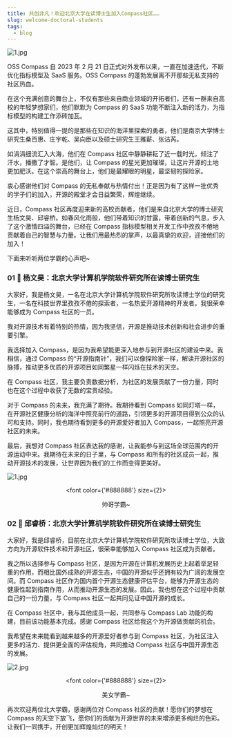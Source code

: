 ```yaml
---
title: 共创非凡！欢迎北京大学在读博士生加入Compass社区……
slug: welcome-doctoral-students
tags:
  - blog
---
```


![1.jpg](media/report1.png)

<!--truncate-->

OSS Compass 自 2023 年 2 月 21 日正式对外发布以来，一直在加速迭代，不断优化指标模型及 SaaS 服务。OSS Compass 的蓬勃发展离不开那些无私支持的社区热血。

在这个充满创意的舞台上，不仅有那些来自商业领域的开拓者们，还有一群来自高校的年轻梦想家们，他们默默为 Compass 的 SaaS 功能不断注入新的活力，为指标模型的构建工作添砖加瓦。

这其中，特别值得一提的是那些在知识的海洋里探索的勇者，他们是南京大学博士研究生桑百惠、庄宇乾、吴向臣以及硕士研究生王雅薪、张洁芮。

如涓涓细流汇入大海，他们在 Compass 社区中静静耕耘了近一载时光，倾注了汗水，播撒了才智。是他们，让 Compass 的星光更加璀璨，让这片开源的土地更加肥沃。在这个崇高的舞台上，他们是最耀眼的明星，最坚韧的探险家。

衷心感谢他们对 Compass 的无私奉献与热情付出！正是因为有了这样一批优秀的学子们的加入，开源的殿堂才会日益繁荣，辉煌继续。

近日，Compass 社区再度迎来新的高校贡献者，他们是来自北京大学的博士研究生杨文昊、邱睿桥。如春风化雨般，他们带着知识的甘露，带着创新的气息，步入了这个激情四溢的舞台，已经在 Compass 指标模型相关开发工作中孜孜不倦地贡献着自己的智慧与力量。让我们用最热烈的掌声，以最真挚的欢迎，迎接他们的加入！

下面来听听两位学霸的心声吧~

### 01 🌟 杨文昊：北京大学计算机学院软件研究所在读博士研究生

大家好，我是杨文昊，一名在北京大学计算机学院软件研究所攻读博士学位的研究生，一名在科技世界里孜孜不倦的探索者，一名热爱开源精神的开发者。我很荣幸能够成为 Compass 社区的一员。

我对开源技术有着特别的热情，因为我坚信，开源是推动技术创新和社会进步的重要引擎。

我选择加入 Compass，是因为我希望能更深入地参与到开源社区的建设中来。我相信，通过 Compass 的“开源指南针”，我们可以像探险家一样，解读开源社区的脉搏，推动更多优质的开源项目如同繁星一样闪烁在技术的天空。

在 Compass 社区，我主要负责数据分析，为社区的发展贡献了一份力量，同时也在这个过程中收获了无数的宝贵经验。

对于 Compass 的未来，我充满了期待。我期待看到 Compass 如同灯塔一样，在开源社区健康分析的海洋中照亮前行的道路，引领更多的开源项目得到公众的认可和支持。同时，我也期待看到更多的开源爱好者加入 Compass，一起照亮开源社区的未来。

最后，我想对 Compass 社区表达我的感谢，让我能参与到这场全球范围内的开源运动中来。我期待在未来的日子里，与 Compass 和所有的社区成员一起，推动开源技术的发展，让世界因为我们的工作而变得更美好。

![1.jpg](media/1.jpg)

<center>

  <font color={'#888888'} size={2}>

帅哥学霸~

  </font>

</center>

### 02 🌟 邱睿桥：北京大学计算机学院软件研究所在读博士研究生

大家好，我是邱睿桥，目前在北京大学计算机学院软件研究所攻读博士学位，大致方向为开源软件技术和开源社区，很荣幸能够加入 Compass 社区成为贡献者。

我之所以选择参与 Compass 社区，是因为开源在计算机发展历史上起着举足轻重的作用，而相比国外成熟的开源生态，中国的开源似乎还拥有较为广阔的发展空间。而 Compass 社区作为国内首个开源生态健康评估平台，能够为开源生态的健康性起到指南作用，从而推动开源生态的发展。因此，我也想在这个过程中贡献自己的一份力量，与 Compass 社区一起共同见证中国开源的成长。

在 Compass 社区中，我与其他成员一起，共同参与 Compass Lab 功能的构建，目前该功能基本完成。感谢 Compass 社区给我这个为开源做贡献的机会。

我希望在未来能看到越来越多的开源爱好者参与到 Compass 社区，为社区注入更多的活力、提供更全面的评估视角，共同推动 Compass 社区与中国开源生态的发展。

![2.jpg](media/2.jpg)

<center>

  <font color={'#888888'} size={2}>

美女学霸~

  </font>

</center>

再次欢迎两位北大学霸，感谢两位对 Compass 社区的贡献！愿你们的梦想在 Compass 的天空下放飞，愿你们的贡献为开源世界的未来增添更多绚烂的色彩。让我们一同携手，开创更加辉煌灿烂的明天！

